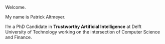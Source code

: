 ::: {.dynamic-text}
Welcome.

My name is Patrick Altmeyer.
:::

I’m a PhD Candidate in **Trustworthy Artificial Intelligence** at Delft University of Technology working on the intersection of Computer Science and Finance. 
